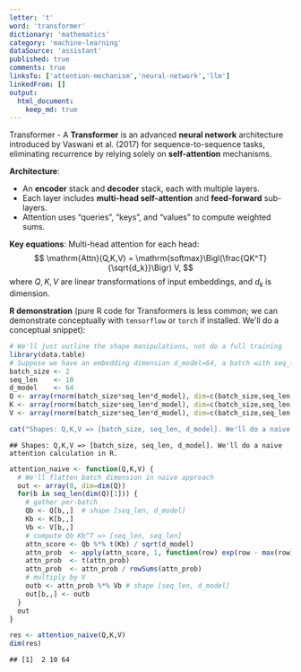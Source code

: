 ```yaml
---
letter: 't'
word: 'transformer'
dictionary: 'mathematics'
category: 'machine-learning'
dataSource: 'assistant'
published: true
comments: true
linksTo: ['attention-mechanism','neural-network','llm']
linkedFrom: []
output:
  html_document:
    keep_md: true
---
```




<a id="transformer">Transformer</a> - A **Transformer** is an advanced **neural network** architecture introduced by Vaswani et al. (2017) for sequence-to-sequence tasks, eliminating recurrence by relying solely on **self-attention** mechanisms.

**Architecture**:
- An **encoder** stack and **decoder** stack, each with multiple layers. 
- Each layer includes **multi-head self-attention** and **feed-forward** sub-layers.
- Attention uses “queries”, “keys”, and “values” to compute weighted sums.

**Key equations**:
Multi-head attention for each head:
$$
\mathrm{Attn}(Q,K,V) = \mathrm{softmax}\Bigl(\frac{QK^T}{\sqrt{d_k}}\Bigr) V,
$$
where $Q,K,V$ are linear transformations of input embeddings, and $d_k$ is dimension.

**R demonstration** (pure R code for Transformers is less common; we can demonstrate conceptually with `tensorflow` or `torch` if installed. We'll do a conceptual snippet):


``` r
# We'll just outline the shape manipulations, not do a full training
library(data.table)
# Suppose we have an embedding dimension d_model=64, a batch with seq_len=10
batch_size <- 2
seq_len    <- 10
d_model    <- 64
Q <- array(rnorm(batch_size*seq_len*d_model), dim=c(batch_size,seq_len,d_model))
K <- array(rnorm(batch_size*seq_len*d_model), dim=c(batch_size,seq_len,d_model))
V <- array(rnorm(batch_size*seq_len*d_model), dim=c(batch_size,seq_len,d_model))

cat("Shapes: Q,K,V => [batch_size, seq_len, d_model]. We'll do a naive attention calculation in R.\n")
```

```
## Shapes: Q,K,V => [batch_size, seq_len, d_model]. We'll do a naive attention calculation in R.
```

``` r
attention_naive <- function(Q,K,V) {
  # We'll flatten batch dimension in naive approach
  out <- array(0, dim=dim(Q))
  for(b in seq_len(dim(Q)[1])) {
    # gather per-batch
    Qb <- Q[b,,]  # shape [seq_len, d_model]
    Kb <- K[b,,]
    Vb <- V[b,,]
    # compute Qb Kb^T => [seq_len, seq_len]
    attn_score <- Qb %*% t(Kb) / sqrt(d_model)
    attn_prob  <- apply(attn_score, 1, function(row) exp(row - max(row))) # stable softmax row wise
    attn_prob  <- t(attn_prob)
    attn_prob  <- attn_prob / rowSums(attn_prob)
    # multiply by V
    outb <- attn_prob %*% Vb # shape [seq_len, d_model]
    out[b,,] <- outb
  }
  out
}

res <- attention_naive(Q,K,V)
dim(res)
```

```
## [1]  2 10 64
```

